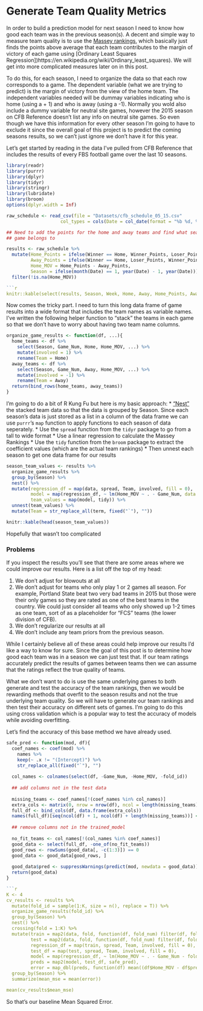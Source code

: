 # Generate Team Quality Metrics

In order to build a prediction model for next season I need to know how good
each team was in the previous season(s). A decent and simple way to measure
team quality is to use the [Massey rankings](http://public.gettysburg.edu/~cwessell/RankingPage/massey.pdf), which basically just finds the
points above average that each team contributes to the margin of victory of 
each game using [Ordinary Least Squares Regression])https://en.wikipedia.org/wiki/Ordinary_least_squares). We will get into more complicated measures later on in this post. 

To do this, for each season, I need to organize the data so that each row 
corresponds to a game. The dependent variable (what we are trying to predict)
is the margin of victory from the view of the home team. The 
independent variables needed will be dummay variables indicating who is home 
(using a + 1) and who is away (using a -1). Normally you wold also include a
dummy variable for neutral site games, however the 2015 season on CFB 
Reference doesn't list any info on neutral site games. So even though we have
this information for every other season I'm going to have to exclude it since
the overall goal of this project is to predict the coming seasons results, so 
we can't just ignore we don't have it for this year.

Let's get started by reading in the data I've pulled from CFB Reference that
includes the results of every FBS football game over the last 10 seasons.


```r
library(readr) 
library(purrr)  
library(dplyr)
library(tidyr)
library(stringr)
library(lubridate)
library(broom)
options(dplyr.width = Inf)

raw_schedule <- read_csv(file = "Datasets/cfb_schedule_05_15.csv"
                    col_types = cols(Date = col_date(format = "%b %d, %Y")))

## Need to add the points for the home and away teams and find what season each
## game belongs to

results <- raw_schedule %>%
  mutate(Home_Points = ifelse(Winner == Home, Winner_Points, Loser_Points),
         Away_Points = ifelse(Winner == Home, Loser_Points, Winner_Points),
         Home_MOV = Home_Points - Away_Points,
         Season = ifelse(month(Date) == 1, year(Date) - 1, year(Date))) %>%
  filter(!is.na(Home_MOV))

```r
knitr::kable(select(results, Season, Week, Home, Away, Home_Points, Away_Points, Home_MOV))
```

Now comes the tricky part. I need to turn this long data frame of game
results into a wide format that includes the team names as variable names.
I've written the following helper function to "stack" the teams in each 
game so that we don't have to worry about having two team name columns.

```r
organize_game_results <- function(df, ...){
  home_teams <- df %>%
    select(Season, Game_Num, Home, Home_MOV, ...) %>% 
    mutate(involved = 1) %>% 
    rename(Team = Home)
  away_teams <- df %>%
    select(Season, Game_Num, Away, Home_MOV, ...) %>% 
    mutate(involved = -1) %>% 
    rename(Team = Away)
  return(bind_rows(home_teams, away_teams))
}
```

I'm going to do a bit of R Kung Fu but here is my basic approach:
* ["Nest"](https://blog.rstudio.org/2016/02/02/tidyr-0-4-0/) the stacked team
data so that the data is grouped by Season. Since each season's data is just
stored as a list in a column of the data frame we can use `purrr`'s
`map` function to apply functions to each season of data seperately.
* Use the `spread` function from the `tidyr` package to go from a tall to 
wide format
* Use a linear regression to calculate the Massey Rankings
* Use the `tidy` function from the `broom` package to extract the coefficient
values (which are the actual team rankings)
* Then unnest each season to get one data frame for our results

```r
season_team_values <- results %>%
  organize_game_results %>%
  group_by(Season) %>%
  nest() %>% 
  mutate(regression_df = map(data, spread, Team, involved, fill = 0),
         model = map(regression_df, ~ lm(Home_MOV ~ . - Game_Num, data = .)),
         team_values = map(model, tidy)) %>%
  unnest(team_values) %>%
  mutate(Team = str_replace_all(term, fixed("`"), ""))

knitr::kable(head(season_team_values))
```

Hopefully that wasn't too complicated

### Problems

If you inspect the results you'll see that there are some areas where we could
improve our results. Here is a list off the top of my head:

1. We don't adjust for blowouts at all
2. We don't adjust for teams who only play 1 or 2 games all season. For
example, Portland State beat two very bad teams in 2015 but those were their
only games so they are rated as one of the best teams in the country. We 
could just consider all teams who only showed up 1-2 times as one team, sort
of as a placeholder for "FCS" teams (the lower division of CFB).
3. We don't regularize our results at all
4. We don't include any team priors from the previous season.

While I certainly believe all of these areas could help improve our results
I'd like a way to know for sure. Since the goal of this post is to determine
how good each team was in a season we can just test that. If our team ratings
accurately predict the results of games between teams then we can assume that
the ratings reflect the true quality of teams.

What we don't want to do is use the same underlying games to both generate and
test the accuracy of the team rankings, then we would be rewarding methods that
overfit to the season results and not the true underlying team quality. So we
will have to generate our team rankings and then test their accuracy on 
different sets of games. I'm going to do this using cross validation which is 
a popular way to test the accuracy of models while avoiding overfitting. 

Let's find the accuracy of this base method we have already used. 

```r
safe_pred <- function(mod, df){
  coef_names <- coef(mod) %>%
    names %>%
    keep(~ .x != "(Intercept)") %>%
    str_replace_all(fixed("`"), "")
  
  col_names <- colnames(select(df, -Game_Num, -Home_MOV, -fold_id))
  
  ## add columns not in the test data
  
  missing_teams <- coef_names[!(coef_names %in% col_names)]
  extra_cols <- matrix(0, nrow = nrow(df), ncol = length(missing_teams))
  full_df <- bind_cols(df, data.frame(extra_cols))
  names(full_df)[seq(ncol(df) + 1, ncol(df) + length(missing_teams))] <- missing_teams
  
  ## remove columns not in the trained_model
  
  no_fit_teams <- col_names[!(col_names %in% coef_names)]
  good_data <- select(full_df, -one_of(no_fit_teams))
  good_rows <- rowSums(good_data[, -c(1:3)]) == 0
  good_data <- good_data[good_rows, ]
  
  good_data$pred <- suppressWarnings(predict(mod, newdata = good_data))
  return(good_data)
}

```r
K <- 4
cv_results <- results %>%
  mutate(fold_id = sample(1:K, size = n(), replace = T)) %>%
  organize_game_results(fold_id) %>% 
  group_by(Season) %>%
  nest() %>% 
  crossing(fold = 1:K) %>% 
  mutate(train = map2(data, fold, function(df, fold_num) filter(df, fold_id != fold_num)),
         test = map2(data, fold, function(df, fold_num) filter(df, fold_id == fold_num)),
         regression_df = map(train, spread, Team, involved, fill = 0),
         test_df = map(test, spread, Team, involved, fill = 0),
         model = map(regression_df, ~ lm(Home_MOV ~ . - Game_Num - fold_id, data = .)),
         preds = map2(model, test_df, safe_pred),
         error = map_dbl(preds, function(df) mean((df$Home_MOV - df$pred)^2))) %>%
  group_by(Season) %>%
  summarize(mean_mse = mean(error))

mean(cv_results$mean_mse)
```

So that's our baseline Mean Squared Error.  

